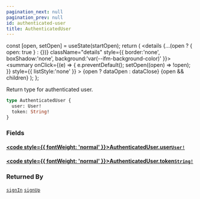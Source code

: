 ```yaml
---
pagination_next: null
pagination_prev: null
id: authenticated-user
title: AuthenticatedUser
---
```









  const [open, setOpen] = useState(startOpen);
  return (
    <details {...(open ? { open: true } : {})} className="details" style={{ border:'none', boxShadow:'none', background:'var(--ifm-background-color)' }}>
      <summary
        onClick={(e) => {
          e.preventDefault();
          setOpen((open) => !open);
        }}
        style={{ listStyle:'none' }}
      >
      {open ? dataOpen : dataClose}
      </summary>
      {open && children}
    </details>
  );
};








Return type for authenticated user.


```graphql
type AuthenticatedUser {
  user: User!
  token: String!
}
```




### Fields

#### [<code style={{ fontWeight: 'normal' }}>AuthenticatedUser.<b>user</b></code>](#)<Bullet />[`User!`](/types/objects/user) <Badge class="badge badge--secondary" text="non-null"/> <Badge class="badge badge--secondary" text="object"/> 
> 
> 
> 
> 

#### [<code style={{ fontWeight: 'normal' }}>AuthenticatedUser.<b>token</b></code>](#)<Bullet />[`String!`](/types/scalars/string) <Badge class="badge badge--secondary" text="non-null"/> <Badge class="badge badge--secondary" text="scalar"/> 
> 
> 
> 
> 





### Returned By

[`signIn`](/api/queries/sign-in)  <Badge class="badge badge--secondary" text="query"/><Bullet />[`signUp`](/api/mutations/sign-up)  <Badge class="badge badge--secondary" text="mutation"/>

